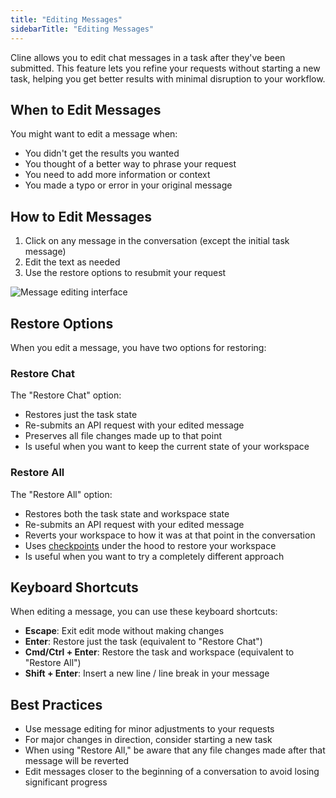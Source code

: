 ```yaml
---
title: "Editing Messages"
sidebarTitle: "Editing Messages"
---
```


Cline allows you to edit chat messages in a task after they've been submitted. This feature lets you refine your requests without starting a new task, helping you get better results with minimal disruption to your workflow.

## When to Edit Messages

You might want to edit a message when:

-   You didn't get the results you wanted
-   You thought of a better way to phrase your request
-   You need to add more information or context
-   You made a typo or error in your original message

## How to Edit Messages

1. Click on any message in the conversation (except the initial task message)
2. Edit the text as needed
3. Use the restore options to resubmit your request

<Frame>
	<img
		src="https://storage.googleapis.com/cline_public_images/docs/assets/message-editing.png"
		alt="Message editing interface"
	/>
</Frame>

## Restore Options

When you edit a message, you have two options for restoring:

### Restore Chat

The "Restore Chat" option:

-   Restores just the task state
-   Re-submits an API request with your edited message
-   Preserves all file changes made up to that point
-   Is useful when you want to keep the current state of your workspace

### Restore All

The "Restore All" option:

-   Restores both the task state and workspace state
-   Re-submits an API request with your edited message
-   Reverts your workspace to how it was at that point in the conversation
-   Uses [checkpoints](/3.17/features/checkpoints) under the hood to restore your workspace
-   Is useful when you want to try a completely different approach

## Keyboard Shortcuts

When editing a message, you can use these keyboard shortcuts:

-   **Escape**: Exit edit mode without making changes
-   **Enter**: Restore just the task (equivalent to "Restore Chat")
-   **Cmd/Ctrl + Enter**: Restore the task and workspace (equivalent to "Restore All")
-   **Shift + Enter**: Insert a new line / line break in your message

## Best Practices

-   Use message editing for minor adjustments to your requests
-   For major changes in direction, consider starting a new task
-   When using "Restore All," be aware that any file changes made after that message will be reverted
-   Edit messages closer to the beginning of a conversation to avoid losing significant progress
